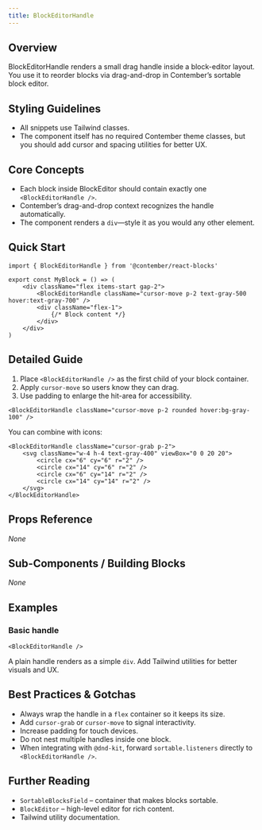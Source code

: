 ```yaml
---
title: BlockEditorHandle
---
```


<!-- Edited by human: false -->
<!-- Examples count: 1 -->
<!-- Source examples: 1 -->
<!-- Playground examples: 0 -->
<!-- External examples: 0 -->
<!-- Import examples: 0 -->

## Overview
BlockEditorHandle renders a small drag handle inside a block-editor layout.  
You use it to reorder blocks via drag-and-drop in Contember’s sortable block editor.

## Styling Guidelines
* All snippets use Tailwind classes.  
* The component itself has no required Contember theme classes, but you should add cursor and spacing utilities for better UX.

## Core Concepts
* Each block inside BlockEditor should contain exactly one `<BlockEditorHandle />`.
* Contember’s drag-and-drop context recognizes the handle automatically.
* The component renders a `div`—style it as you would any other element.

## Quick Start
```tsx
import { BlockEditorHandle } from '@contember/react-blocks'

export const MyBlock = () => (
	<div className="flex items-start gap-2">
		<BlockEditorHandle className="cursor-move p-2 text-gray-500 hover:text-gray-700" />
		<div className="flex-1">
			{/* Block content */}
		</div>
	</div>
)
```

## Detailed Guide
1. Place `<BlockEditorHandle />` as the first child of your block container.  
2. Apply `cursor-move` so users know they can drag.  
3. Use padding to enlarge the hit-area for accessibility.

```tsx
<BlockEditorHandle className="cursor-move p-2 rounded hover:bg-gray-100" />
```

You can combine with icons:

```tsx
<BlockEditorHandle className="cursor-grab p-2">
	<svg className="w-4 h-4 text-gray-400" viewBox="0 0 20 20">
		<circle cx="6" cy="6" r="2" />
		<circle cx="14" cy="6" r="2" />
		<circle cx="6" cy="14" r="2" />
		<circle cx="14" cy="14" r="2" />
	</svg>
</BlockEditorHandle>
```

## Props Reference
_None_

## Sub-Components / Building Blocks
_None_

## Examples
### Basic handle
```tsx
<BlockEditorHandle />
```
A plain handle renders as a simple `div`. Add Tailwind utilities for better visuals and UX.

## Best Practices & Gotchas
* Always wrap the handle in a `flex` container so it keeps its size.  
* Add `cursor-grab` or `cursor-move` to signal interactivity.  
* Increase padding for touch devices.  
* Do not nest multiple handles inside one block.  
* When integrating with `@dnd-kit`, forward `sortable.listeners` directly to `<BlockEditorHandle />`.

## Further Reading
* `SortableBlocksField` – container that makes blocks sortable.  
* `BlockEditor` – high-level editor for rich content.  
* Tailwind utility documentation.

<!-- End of Generated Documentation -->